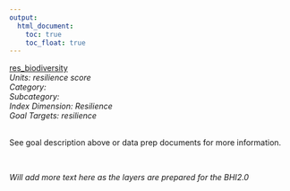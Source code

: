 ```yaml
---
output:
  html_document:
    toc: true
    toc_float: true
---
```


[res_biodiversity](https://github.com/OHI-Science/bhi/blob/master/baltic/layers/res_biodiversity_bhi2015.csv)\
*Units: resilience score*\
*Category:*\
*Subcategory:*\
*Index Dimension: Resilience*\
*Goal Targets: resilience*\
<br>

See goal description above or data prep documents for more information.

<br>

*Will add more text here as the layers are prepared for the BHI2.0*

<br>



<br>


